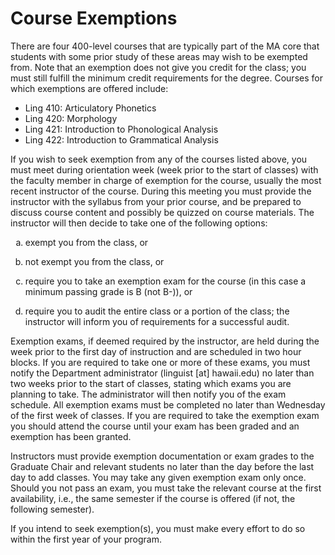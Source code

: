 # Course Exemptions {#exemptions}

There are four 400-level courses that are typically part of the MA core that students with some prior study of these areas may wish to be exempted from. Note that an exemption does not give you credit for the class; you must still fulfill the minimum credit requirements for the degree. Courses for which exemptions are offered include:

-   Ling 410: Articulatory Phonetics
-   Ling 420: Morphology
-   Ling 421: Introduction to Phonological Analysis
-   Ling 422: Introduction to Grammatical Analysis

If you wish to seek exemption from any of the courses listed above, you must meet during orientation week (week prior to the start of classes) with the faculty member in charge of exemption for the course, usually the most recent instructor of the course. During this meeting you must provide the instructor with the syllabus from your prior course, and be prepared to discuss course content and possibly be quizzed on course materials. The instructor will then decide to take one of the following options:

(a) exempt you from the class, or

(b) not exempt you from the class, or

(c) require you to take an exemption exam for the course (in this case a minimum passing grade is B (not B-)), or

(d) require you to audit the entire class or a portion of the class; the instructor will inform you of requirements for a successful audit.

Exemption exams, if deemed required by the instructor, are held during the week prior to the first day of instruction and are scheduled in two hour blocks. If you are required to take one or more of these exams, you must notify the Department administrator (linguist [at] hawaii.edu) no later than two weeks prior to the start of classes, stating which exams you are planning to take. The administrator will then notify you of the exam schedule. All exemption exams must be completed no later than Wednesday of the first week of classes. If you are required to take the exemption exam you should attend the course until your exam has been graded and an exemption has been granted.

Instructors must provide exemption documentation or exam grades to the Graduate Chair and relevant students no later than the day before the last day to add classes. You may take any given exemption exam only once. Should you not pass an exam, you must take the relevant course at the first availability, i.e., the same semester if the course is offered (if not, the following semester).

If you intend to seek exemption(s), you must make every effort to do so within the first year of your program.
